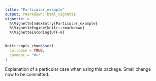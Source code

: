 ```yaml
---
title: "Particular_example"
output: rmarkdown::html_vignette
vignette: >
  %\VignetteIndexEntry{Particular_example}
  %\VignetteEngine{knitr::rmarkdown}
  %\VignetteEncoding{UTF-8}
---
```


```r
knitr::opts_chunk$set(
  collapse = TRUE,
  comment = "#>"
)
```

Explanation of a particular case when using this package. Small change now to be committed.
